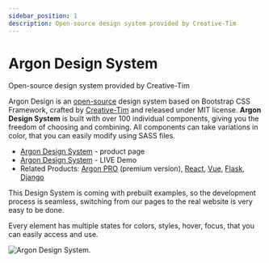 ```yaml
---
sidebar_position: 1
description: Open-source design system provided by Creative-Tim
---
```


# Argon Design System

<SubHeading>Open-source design system provided by Creative-Tim</SubHeading>

Argon Design is an [open-source](https://en.wikipedia.org/wiki/Open-source_software) design system based on Bootstrap CSS Framework, crafted by [Creative-Tim](../partners/creative-tim.md) and released under MIT license. **Argon Design System** is built with over 100 individual components, giving you the freedom of choosing and combining. All components can take variations in color, that you can easily modify using SASS files.

- [Argon Design System](https://www.creative-tim.com/product/argon-design-system?AFFILIATE=128200) - product page
- [Argon Design System](https://demos.creative-tim.com/argon-design-system/index.html?AFFILIATE=128200) - LIVE Demo
- Related Products: [Argon PRO](https://www.creative-tim.com/product/argon-design-system-pro?AFFILIATE=128200) (premium version), [React](https://www.creative-tim.com/product/argon-dashboard-react?AFFILIATE=128200), [Vue](https://www.creative-tim.com/product/vue-argon-design-system?AFFILIATE=128200), [Flask](https://www.creative-tim.com/product/argon-dashboard-flask?AFFILIATE=128200), [Django](https://www.creative-tim.com/product/argon-dashboard-django?AFFILIATE=128200)

This Design System is coming with prebuilt examples, so the development process is seamless, switching from our pages to the real website is very easy to be done.

Every element has multiple states for colors, styles, hover, focus, that you can easily access and use.

![Argon Design System.](../../../static/assets/argon-design-system.jpg)

